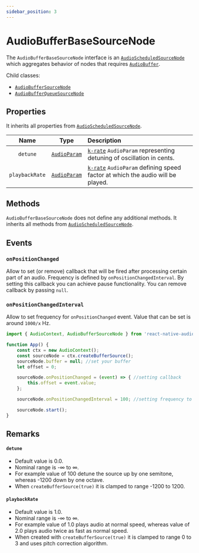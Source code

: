 ```yaml
---
sidebar_position: 3
---
```



# AudioBufferBaseSourceNode

The `AudioBufferBaseSourceNode` interface is an [`AudioScheduledSourceNode`](/docs/sources/audio-scheduled-source-node) which aggregates behavior of nodes that requires [`AudioBuffer`](/docs/sources/audio-buffer).

Child classes:
 - [`AudioBufferSourceNode`](/docs/sources/audio-buffer-source-node)
 - [`AudioBufferQueueSourceNode`](/docs/sources/audio-buffer-queue-source-node)

## Properties

It inherits all properties from [`AudioScheduledSourceNode`](/docs/sources/audio-scheduled-source-node#properties).

| Name | Type | Description |
| :----: | :----: | :-------- |
| `detune` | [`AudioParam`](/docs/core/audio-param) | [`k-rate`](/docs/core/audio-param#a-rate-vs-k-rate) `AudioParam` representing detuning of oscillation in cents. |
| `playbackRate` | [`AudioParam`](/docs/core/audio-param) | [`k-rate`](/docs/core/audio-param#a-rate-vs-k-rate) `AudioParam` defining speed factor at which the audio will be played. |

## Methods

`AudioBufferBaseSourceNode` does not define any additional methods.
It inherits all methods from [`AudioScheduledSourceNode`](/docs/sources/audio-scheduled-source-node#methods).

## Events

### `onPositionChanged` <MobileOnly />

Allow to set (or remove) callback that will be fired after processing certain part of an audio.
Frequency is defined by `onPositionChangedInterval`. By setting this callback you can achieve pause functionality.
You can remove callback by passing `null`.

### `onPositionChangedInterval` <MobileOnly />

Allow to set frequency for `onPositionChanged` event. Value that can be set is around `1000/x` Hz.

```ts
import { AudioContext, AudioBufferSourceNode } from 'react-native-audio-api';

function App() {
    const ctx = new AudioContext();
    const sourceNode = ctx.createBufferSource();
    sourceNode.buffer = null; //set your buffer
    let offset = 0;

    sourceNode.onPositionChanged = (event) => { //setting callback
        this.offset = event.value;
    };

    sourceNode.onPositionChangedInterval = 100; //setting frequency to ~10Hz

    sourceNode.start();
}
```

## Remarks

#### `detune`
- Default value is 0.0.
- Nominal range is -∞ to ∞.
- For example value of 100 detune the source up by one semitone, whereas -1200 down by one octave.
- When `createBufferSource(true)` it is clamped to range -1200 to 1200.

#### `playbackRate`
- Default value is 1.0.
- Nominal range is -∞ to ∞.
- For example value of 1.0 plays audio at normal speed, whereas value of 2.0 plays audio twice as fast as normal speed.
- When created with `createBufferSource(true)` it is clamped to range 0 to 3 and uses pitch correction algorithm.
